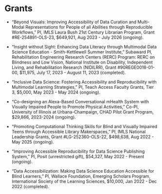 
# Grants

<!-- ```{r grant, eval = FALSE}
vroom::vroom("data/grant.csv") %>%
  tidyr::fill(-why) %>%
  vitae::detailed_entries(what, when, with, where, why)
``` -->

<!-- ## Funded Projects -->

- "Beyond Visuals: Improving Accessibility of Data Curation and Multi-Modal Representations for People of all Abilities through Reproducible Workflows," PI, IMLS Laura Bush 21st Century Librarian Program, Grant #RE-254891-OLS-23, $649,921, Aug 2023 - July 2026 (ongoing).

- "Insight without Sight: Enhancing Data Literacy through Multimodal Data Science Education - Smith-Kettlewell Summer Institute," Subaward PI, Rehabilitation Engineering Research Centers (RERC) Program: RERC on Blindness and Low Vision, National Institute on Disability, Independent Living, and Rehabilitation Research (NIDILRR), Grant #90REGE0018-01-00, $11,975, July 17, 2023 - August 11, 2023 (completed).

- "Inclusive Data Science: Fostering Accessibility and Reproducibility with Multimodal Learning Strategies," PI, Teach Access Faculty Grants, Tier 3, $5,000, May 2023 - May 2024 (ongoing).

- "Co-designing an Alexa-Based Conversational mHealth System with Visually Impaired People to Promote Physical Activities," Co-PI, University of Illinois at Urbana-Champaign, CHAD Pilot Grant Program, $29,866, 2023-2024 (ongoing).

- "Promoting Computational Thinking Skills for Blind and Visually Impaired Teens through Accessible Library Makerspaces," PI, IMLS National Leadership Grants, Grant #LG-252360-OLS-22, $498,638, Aug 2022 - May 2025 (ongoing).

- "Improving Accessible Reproducibility for Data Science Publishing System," PI, Posit (unrestricted gift), $54,327, May 2022 - Present (ongoing).

- "Data Accessibilization: Making Data Science Education Accessible for Blind Learners," PI, Wallace Foundation, Emerging Scholars Program, International Society of the Learning Sciences, $10,000, Jan 2022 - Dec 2022 (completed).

<!-- ## Unfunded Projects

- "Developing an Accessible Mobile Food Tracking Application With and For Blind People," Co-PI, National Institute on Disability, Independent Living, and Rehabilitation Research, HHS-2023-ACL-NIDILRR-IFDV-0000, $600,000 (UIUC: $180,000), 2023-2026 (unawarded).

- "Whole Tale Accessibility Project," Co-PI, The Sloan Foundation, Submitted for Aug 2022 - Aug 2023, $225,000 (unawarded).

- "Understanding the Sleep Patterns of Blind Populations Using Self-Tracking Technologies - What is It Like and How can We Support It?", Co-PI, The Center on Health, Aging, and Disability, College of Applied Health Sciences, Submitted for July 2022 - December 2023, $30,000 (unawarded).

NSF Delta -->
